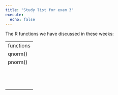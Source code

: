 ```yaml
---
title: "Study list for exam 3"
execute: 
  echo: false
---
```


The R functions we have discussed in these weeks:

|           |
|-----------|
| functions |
| qnorm()   |
| pnorm()   |
|           |
|           |
|           |
|           |
|           |
|           |
|           |
|           |
|           |
|           |
|           |
|           |

# 
